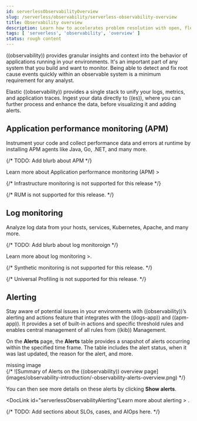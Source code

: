 ```yaml
---
id: serverlessObservabilityOverview
slug: /serverless/observability/serverless-observability-overview
title: Observability overview
description: Learn how to accelerates problem resolution with open, flexible, and unified observability powered by advanced machine learning and analytics.
tags: [ 'serverless', 'observability', 'overview' ]
status: rough content
---
```



<RoughContent />

<div id="observability-introduction"></div>

((observability)) provides granular insights and context into the behavior of applications running in your environments.
It's an important part of any system that you build and want to monitor.
Being able to detect and fix root cause events quickly within an observable system is a minimum requirement for any analyst.

Elastic ((observability)) provides a single stack to unify your logs, metrics, and application traces.
Ingest your data directly to ((es)), where you can further process and enhance the data,
before visualizing it and adding alerts.

<DocImage size="l" flatImage url="./images/serverless-capabilities-mvp.svg" alt="Elastic ((observability)) overview diagram"/>

<div id="apm-overview"></div>

## Application performance monitoring (APM)

Instrument your code and collect performance data and errors at runtime by installing APM agents
like Java, Go, .NET, and many more.

{/* TODO: Add blurb about APM */}

<DocLink id="serverlessObservabilityApm">Learn more about Application performance monitoring (APM) ></DocLink>

<div id="metrics-overview"></div>

{/* Infrastructure monitoring is not supported for this release */}

{/* RUM is not supported for this release. */}

## Log monitoring

Analyze log data from your hosts, services, Kubernetes, Apache, and many more.

{/* TODO: Add blurb about log monitoroign */}

<DocLink id="serverlessObservabilityDiscoverAndExploreLogs">Learn more about log monitoring ></DocLink>.

<div id="synthetic-monitoring-overview"></div>

{/* Synthetic monitoring is not supported for this release. */}

{/* Universal Profiling is not supported for this release. */}

## Alerting

Stay aware of potential issues in your environments with ((observability))’s alerting
and actions feature that integrates with the ((logs-app)) and
((apm-app)). It provides a set of built-in actions and specific threshold rules
 and enables central management of all rules from ((kib)) Management.

On the **Alerts** page, the **Alerts** table provides a snapshot of alerts occurring within the specified time frame. The table includes the alert status, when it was last updated, the reason for the alert, and more.

<div style={{ backgroundColor: "#F1F4FA", width: "100%", height: "250px", textAlign: "center", paddingTop: "110px", marginBottom: "20px" }}><DocIcon type="image" title="missing image"/> missing image</div>
{/* ![Summary of Alerts on the ((observability)) overview page](images/observability-introduction/-observability-alerts-overview.png) */}

You can then see more details on these alerts by clicking **Show alerts**.

<DocLink id="serverlessObservabilityAlerting"Learn more about alerting > </DocLink>.

{/* TODO: Add sections about SLOs, cases, and AIOps here. */}
